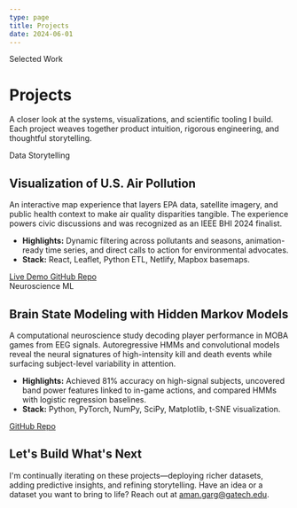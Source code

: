 ```yaml
---
type: page
title: Projects
date: 2024-06-01
---
```

<div className="page-hero">
  <span className="page-hero__eyebrow">Selected Work</span>
  <h1>Projects</h1>
  <p>
    A closer look at the systems, visualizations, and scientific tooling I build. Each project weaves together product intuition,
    rigorous engineering, and thoughtful storytelling.
  </p>
</div>

<section className="page-section">
  <div className="project-grid">
    <article className="project-card">
      <span className="project-card__tag">Data Storytelling</span>
      <h2>Visualization of U.S. Air Pollution</h2>
      <p>
        An interactive map experience that layers EPA data, satellite imagery, and public health context to make air quality
        disparities tangible. The experience powers civic discussions and was recognized as an IEEE BHI 2024 finalist.
      </p>
      <ul className="project-meta">
        <li>
          <strong>Highlights:</strong> Dynamic filtering across pollutants and seasons, animation-ready time series, and direct calls
          to action for environmental advocates.
        </li>
        <li><strong>Stack:</strong> React, Leaflet, Python ETL, Netlify, Mapbox basemaps.</li>
      </ul>
      <div className="project-links">
        <a className="button" href="https://pollutionmap.netlify.app/" target="_blank" rel="noopener noreferrer">
          Live Demo
        </a>
        <a
          className="button button--ghost"
          href="https://github.com/amangrg/pollution_map_usa"
          target="_blank"
          rel="noopener noreferrer"
        >
          GitHub Repo
        </a>
      </div>
    </article>
    <article className="project-card">
      <span className="project-card__tag">Neuroscience ML</span>
      <h2>Brain State Modeling with Hidden Markov Models</h2>
      <p>
        A computational neuroscience study decoding player performance in MOBA games from EEG signals. Autoregressive HMMs and
        convolutional models reveal the neural signatures of high-intensity kill and death events while surfacing subject-level
        variability in attention.
      </p>
      <ul className="project-meta">
        <li>
          <strong>Highlights:</strong> Achieved 81% accuracy on high-signal subjects, uncovered band power features linked to in-game
          actions, and compared HMMs with logistic regression baselines.
        </li>
        <li><strong>Stack:</strong> Python, PyTorch, NumPy, SciPy, Matplotlib, t-SNE visualization.</li>
      </ul>
      <div className="project-links">
        <a
          className="button button--ghost"
          href="https://github.com/amangrg/eeg-hidden-markov-model"
          target="_blank"
          rel="noopener noreferrer"
        >
          GitHub Repo
        </a>
      </div>
    </article>
  </div>
</section>

<section className="page-section">
  <h2 className="section-title">Let&apos;s Build What&apos;s Next</h2>
  <p>
    I&apos;m continually iterating on these projects—deploying richer datasets, adding predictive insights, and refining storytelling.
    Have an idea or a dataset you want to bring to life? Reach out at <a href="mailto:aman.garg@gatech.edu">aman.garg@gatech.edu</a>.
  </p>
</section>
